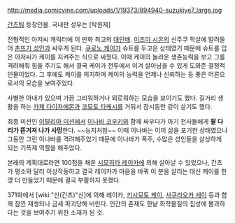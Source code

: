 http://media.comicvine.com/uploads/1/19373/894940-suzukiye7_large.jpg

[[간츠]]팀 등장인물. 국내판 성우는 [탁원제]

전형적인 아저씨 캐릭터에 이 만화 최고의 [[대인배]]. [[이즈미 시온]]의 신주쿠 학살에 말려들어 [[촌뜨기 성인]]과 싸우게 된다. [[쿠로노 케이]]가 슈트를 두고온 상태였기 때문에 슈트를 입은 아저씨가 케이를 지켜주는 식으로 싸웠다. 이때 케이의 놀라운 생존능력을 보고 그를 격려해줘 힘을 주기도 해서 결국 케이가 전투에서 이겨 살아남을 수 있게 도와준 결정적 인물이었다. 그 후에도 케이를 의지하며 케이의 능력을 언제나 신뢰하는 등 좋은 어른으로서의 모습을 보여주었다.

사별한 아내가 있으며 가끔 그리워하거나 외로워하는 모습을 보이기도 했다. 길거리 생활을 하는 [[카제 다이자에몬]]과 [[코모토 타케시]]를 거둬서 잠시동안 같이 살기도 했다.

최종 미션인 [[이탈리아 미션]]에서 [[이나바 코우키]]와 함께 싸우다가 아기 천사들에게 '''팔 다리가 뜯겨져 나가 사망'''한다. ~~능지처참~~ 이때 이나바는 이미 삶을 포기한 상태였으나 그동안 그런 이나바를 격려해주었기 때문에 이나바가 폭주, 수많은 성인들을 살상하게 되는 기폭제 역할을 해주었다. 

본래의 계획대로라면 100점을 채운 [[시모히라 레이카]]에 의해 살아날 수 있었으나, 간츠가 평소와 달리 이상작동하고 결국 레이카가 마음을 바꿔 이 분을 살리는 대신 케이를 한 명 더 만들었기 때문에 결국 부활하지 못했다.

371화에서 [wiki:"신(간츠)"신]에 의해 레이카, [[키시모토 케이]], [[사쿠라오카 세이]] 등과 함께 잠깐 재생되나 금세 파괴당해 버린다. 인간의 존재도 한낱 화학물질의 집성에 불과하다는 것을 보여주기 위한 소재가 된 것.

